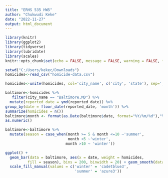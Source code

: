 ```yaml
---
title: "ERHS 535 HW5"
author: "Chukwudi Keke"
date: "2022-11-27"
output: html_document
---
```


```r
library(knitr)
library(ggplot2)
library(tidyverse)
library(lubridate)
library(scales)
knitr::opts_chunk$set(echo = FALSE, message = FALSE, warning = FALSE, fig.width = 12, fig.height = 4, tidy = TRUE)
```

```r
setwd("C:/Users/kekec/Downloads")
homicides<-read_csv("homicide-data.csv")
```

```r
homicides<-unite(homicides, col='city_name', c('city', 'state'), sep=',') 
```

```r
baltimore<-homicides %>%
   filter(city_name == "Baltimore,MD") %>%
  mutate(reported_date = ymd(reported_date)) %>%
group_by(date = floor_date(reported_date, 'month')) %>%
summarize(homicides = n())
baltimore$month <- format(as.Date(baltimore$date, format="%Y/%m/%d"),"%m")%>%
as.numeric()
```

```r
baltimore<-baltimore %>%
  mutate(season = case_when(month >= 5 & month <=10 ~'summer',
                            month <5 ~'winter',
                           month >10 ~ 'winter'))
```

```r
ggplot() + 
  geom_bar(data = baltimore, aes(x = date, weight = homicides, 
          fill = season), bins = 200, binwidth = 20) + geom_smooth(data = baltimore, aes(x = date, y = homicides), color = "blue", span = 0.15, se = FALSE, size = 2) + theme(legend.position = "bottom") +
  scale_fill_manual(values = c('winter' = 'cadetblue3', 
                               'summer' = 'azure3')) 

```